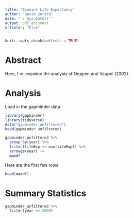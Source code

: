 ```yaml
---
title: "Examine Life Expectancy"
author: "David Gerard"
date: "`r Sys.Date()`"
output: pdf_document
urlcolor: "blue"
---
```


```r
knitr::opts_chunk$set(echo = TRUE)
```

# Abstract

Here, I re-examine the analysis of Oeppen and Vaupel (2002).

# Analysis

Load in the gapminder data
```r
library(gapminder)
library(tidyverse)
data("gapminder_unfiltered")
head(gapminder_unfiltered)
```

```r
gapminder_unfiltered %>%
  group_by(year) %>%
  filter(lifeExp == max(lifeExp)) %>%
  arrange(year) ->
  maxdf
```

Here are the first few rows
```r
head(maxdf)
```

# Summary Statistics

```r
gapminder_unfiltered %>%
  filter(year == 2000)
```








